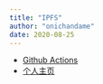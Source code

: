 ```yaml
---
title: "IPFS"
author: "onichandame"
date: 2020-08-25
---
```


<!-- vim-markdown-toc GFM -->

- [Github Actions](#github-actions)
- [个人主页](#个人主页)

<!-- vim-markdown-toc -->
